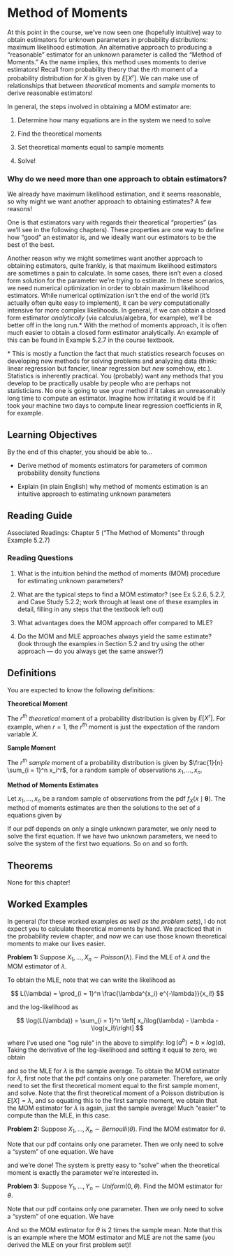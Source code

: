 # Method of Moments

At this point in the course, we've now seen one (hopefully intuitive) way to obtain estimators for unknown parameters in probability distributions: maximum likelihood estimation. An alternative approach to producing a "reasonable" estimator for an unknown parameter is called the "Method of Moments." As the name implies, this method uses moments to derive estimators! Recall from probability theory that the $r$th moment of a probability distribution for $X$ is given by $E[X^r]$. We can make use of relationships that between *theoretical* moments and *sample* moments to derive reasonable estimators!

In general, the steps involved in obtaining a MOM estimator are:

1.  Determine how many equations are in the system we need to solve

2.  Find the theoretical moments

3.  Set theoretical moments equal to sample moments

4.  Solve!

### Why do we need more than one approach to obtain estimators? {.unnumbered .unlisted}

We already have maximum likelihood estimation, and it seems reasonable, so why might we want another approach to obtaining estimates? A few reasons!

One is that estimators vary with regards their theoretical "properties" (as we'll see in the following chapters). These properties are one way to define how "good" an estimator is, and we ideally want our estimators to be the best of the best.

Another reason why we might sometimes want another approach to obtaining estimators, quite frankly, is that maximum likelihood estimators are sometimes a pain to calculate. In some cases, there isn't even a closed form solution for the parameter we're trying to estimate. In these scenarios, we need numerical optimization in order to obtain maximum likelihood estimators. While numerical optimization isn't the end of the world (it's actually often quite easy to implement), it can be *very* computationally intensive for more complex likelihoods. In general, if we can obtain a closed form estimator *analytically* (via calculus/algebra, for example), we'll be better off in the long run.\* With the method of moments approach, it is often much easier to obtain a closed form estimator analytically. An example of this can be found in Example 5.2.7 in the course textbook.

\* This is mostly a function the fact that much statistics research focuses on developing new methods for solving problems and analyzing data (think: linear regression but fancier, linear regression but *new* somehow, etc.). Statistics is inherently practical. You (probably) want any methods that you develop to be practically usable by people who are perhaps not statisticians. No one is going to use your method if it takes an unreasonably long time to compute an estimator. Imagine how irritating it would be if it took your machine two days to compute linear regression coefficients in R, for example.

## Learning Objectives

By the end of this chapter, you should be able to...

-   Derive method of moments estimators for parameters of common probability density functions

-   Explain (in plain English) why method of moments estimation is an intuitive approach to estimating unknown parameters

## Reading Guide

Associated Readings: Chapter 5 ("The Method of Moments" through Example 5.2.7)

### Reading Questions

1.  What is the intuition behind the method of moments (MOM) procedure for estimating unknown parameters?

2.  What are the typical steps to find a MOM estimator? (see Ex 5.2.6, 5.2.7, and Case Study 5.2.2; work through at least one of these examples in detail, filling in any steps that the textbook left out)

3.  What advantages does the MOM approach offer compared to MLE?

4.  Do the MOM and MLE approaches always yield the same estimate? (look through the examples in Section 5.2 and try using the other approach --- do you always get the same answer?)

## Definitions

You are expected to know the following definitions:

**Theoretical Moment**

The $r^{th}$ *theoretical* moment of a probability distribution is given by $E[X^r]$. For example, when $r = 1$, the $r^{th}$ moment is just the expectation of the random variable $X$.

**Sample Moment**

The $r^{th}$ *sample* moment of a probability distribution is given by $\frac{1}{n} \sum_{i = 1}^n x_i^r$, for a random sample of observations $x_1, \dots, x_n$.

**Method of Moments Estimates**

Let $x_1, \dots, x_n$ be a random sample of observations from the pdf $f_X(x \mid \boldsymbol{\theta})$. The method of moments estimates are then the solutions to the set of $s$ equations given by

```{=tex}
\begin{align*}
  E[X] & = \frac{1}{n} \sum_{i = 1}^n x_i \\
  E[X^2] & = \frac{1}{n} \sum_{i = 1}^n x_i^2 \\
  & \vdots \\
  E[X^s] & = \frac{1}{n} \sum_{i = 1}^n x_i^s
\end{align*}
```
If our pdf depends on only a single unknown parameter, we only need to solve the first equation. If we have two unknown parameters, we need to solve the system of the first two equations. So on and so forth.

## Theorems

None for this chapter!

## Worked Examples

In general (for these worked examples *as well as the problem sets*), I do not expect you to calculate theoretical moments by hand. We practiced that in the probability review chapter, and now we can use those known theoretical moments to make our lives easier.

**Problem 1:** Suppose $X_1, \dots, X_n \sim Poisson(\lambda)$. Find the MLE of $\lambda$ *and* the MOM estimator of $\lambda$.

To obtain the MLE, note that we can write the likelihood as

$$
L(\lambda) = \prod_{i = 1}^n \frac{\lambda^{x_i} e^{-\lambda}}{x_i!}
$$

and the log-likelihood as

$$
\log(L(\lambda)) = \sum_{i = 1}^n \left[ x_i\log(\lambda) - \lambda - \log(x_i!)\right]
$$

where I've used one "log rule" in the above to simplify: $\log(a^b) = b \times log(a)$. Taking the derivative of the log-likelihood and setting it equal to zero, we obtain

```{=tex}
\begin{align*}
  \frac{\partial}{\partial \lambda} \log(L(\lambda)) & = \frac{1}{\lambda} \sum_{i = 1}^n x_i - n \\
  0 & \equiv \frac{1}{\lambda} \sum_{i = 1}^n x_i - n \\
  n & = \frac{1}{\lambda} \sum_{i = 1}^n x_i \\
  \lambda & = \frac{1}{n} \sum_{i = 1}^n x_i
\end{align*}
```
and so the MLE for $\lambda$ is the sample average. To obtain the MOM estimator for $\lambda$, first note that the pdf contains only one parameter. Therefore, we only need to set the first theoretical moment equal to the first sample moment, and solve. Note that the first theoretical moment of a Poisson distribution is $E[X] = \lambda$, and so equating this to the first sample moment, we obtain that the MOM estimator for $\lambda$ is again, just the sample average! Much "easier" to compute than the MLE, in this case.

**Problem 2:** Suppose $X_1, \dots, X_n \sim Bernoulli(\theta)$. Find the MOM estimator for $\theta$.

Note that our pdf contains only one parameter. Then we only need to solve a "system" of one equation. We have

```{=tex}
\begin{align*}
  E[X] & = \frac{1}{n} \sum_{i = 1}^n x_i \\
  \theta & = \frac{1}{n} \sum_{i = 1}^n x_i
\end{align*}
```
and we're done! The system is pretty easy to "solve" when the theoretical moment is exactly the parameter we're interested in.

**Problem 3:** Suppose $Y_1, \dots, Y_n \sim Uniform(0, \theta)$. Find the MOM estimator for $\theta$.

Note that our pdf contains only one parameter. Then we only need to solve a "system" of one equation. We have

```{=tex}
\begin{align*}
  E[Y] & = \frac{1}{n} \sum_{i = 1}^n y_i \\
  \frac{\theta}{2} & = \frac{1}{n} \sum_{i = 1}^n y_i \\
  \theta & = 2 \bar{y}
\end{align*}
```
And so the MOM estimator for $\theta$ is 2 times the sample mean. Note that this is an example where the MOM estimator and MLE are not the same (you derived the MLE on your first problem set)!
